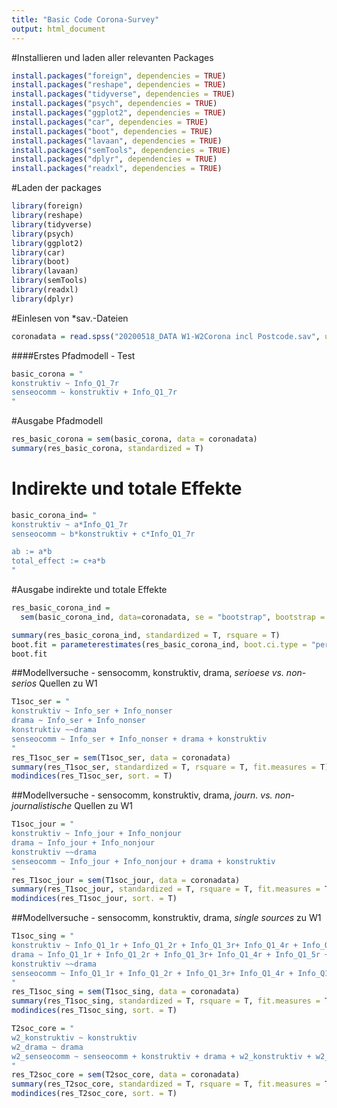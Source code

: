 ```yaml
---
title: "Basic Code Corona-Survey"
output: html_document
---
```


#Installieren und laden aller relevanten Packages 
```r
install.packages("foreign", dependencies = TRUE)
install.packages("reshape", dependencies = TRUE)
install.packages("tidyverse", dependencies = TRUE)
install.packages("psych", dependencies = TRUE)
install.packages("ggplot2", dependencies = TRUE)
install.packages("car", dependencies = TRUE)
install.packages("boot", dependencies = TRUE)
install.packages("lavaan", dependencies = TRUE)
install.packages("semTools", dependencies = TRUE)
install.packages("dplyr", dependencies = TRUE)
install.packages("readxl", dependencies = TRUE)
```

#Laden der packages

```r
library(foreign)
library(reshape)
library(tidyverse)
library(psych)
library(ggplot2)
library(car)
library(boot)
library(lavaan)
library(semTools)
library(readxl)
library(dplyr)
```

#Einlesen von *sav.-Dateien
```r
coronadata = read.spss("20200518_DATA W1-W2Corona incl Postcode.sav", use.value.labels = F, to.data.frame = T)
```

####Erstes Pfadmodell - Test 

```r
basic_corona = "
konstruktiv ~ Info_Q1_7r
senseocomm ~ konstruktiv + Info_Q1_7r
"

```

#Ausgabe Pfadmodell 

```r
res_basic_corona = sem(basic_corona, data = coronadata)
summary(res_basic_corona, standardized = T)
```

# Indirekte und totale Effekte 

```r
basic_corona_ind= "
konstruktiv ~ a*Info_Q1_7r
senseocomm ~ b*konstruktiv + c*Info_Q1_7r

ab := a*b 
total_effect := c+a*b
"
```

#Ausgabe indirekte und totale Effekte 

```r
res_basic_corona_ind = 
  sem(basic_corona_ind, data=coronadata, se = "bootstrap", bootstrap = 100L, verbose = T)

summary(res_basic_corona_ind, standardized = T, rsquare = T)
boot.fit = parameterestimates(res_basic_corona_ind, boot.ci.type = "perc", level = 0.95, ci=T, standardized = T)
boot.fit

```


##Modellversuche - sensocomm, konstruktiv, drama, *serioese vs. non-serios* Quellen zu W1

```r
T1soc_ser = "
konstruktiv ~ Info_ser + Info_nonser
drama ~ Info_ser + Info_nonser
konstruktiv ~~drama
senseocomm ~ Info_ser + Info_nonser + drama + konstruktiv
"
res_T1soc_ser = sem(T1soc_ser, data = coronadata)
summary(res_T1soc_ser, standardized = T, rsquare = T, fit.measures = T)
modindices(res_T1soc_ser, sort. = T)
```
##Modellversuche - sensocomm, konstruktiv, drama, *journ. vs. non-journalistische* Quellen zu W1

```r
T1soc_jour = "
konstruktiv ~ Info_jour + Info_nonjour
drama ~ Info_jour + Info_nonjour
konstruktiv ~~drama
senseocomm ~ Info_jour + Info_nonjour + drama + konstruktiv
"
res_T1soc_jour = sem(T1soc_jour, data = coronadata)
summary(res_T1soc_jour, standardized = T, rsquare = T, fit.measures = T)
modindices(res_T1soc_jour, sort. = T)

```

##Modellversuche - sensocomm, konstruktiv, drama, *single sources* zu W1

```r
T1soc_sing = "
konstruktiv ~ Info_Q1_1r + Info_Q1_2r + Info_Q1_3r+ Info_Q1_4r + Info_Q1_5r + Info_Q1_6r + Info_Q1_7r + Info_Q1_9r + Info_Q1_10r + Info_Q1_11r +Info_Q1_12r
drama ~ Info_Q1_1r + Info_Q1_2r + Info_Q1_3r+ Info_Q1_4r + Info_Q1_5r + Info_Q1_6r + Info_Q1_7r + Info_Q1_9r + Info_Q1_10r + Info_Q1_11r +Info_Q1_12r
konstruktiv ~~drama
senseocomm ~ Info_Q1_1r + Info_Q1_2r + Info_Q1_3r+ Info_Q1_4r + Info_Q1_5r + Info_Q1_6r + Info_Q1_7r + Info_Q1_9r + Info_Q1_10r + Info_Q1_11r +Info_Q1_12r + drama + konstruktiv
"
res_T1soc_sing = sem(T1soc_sing, data = coronadata)
summary(res_T1soc_sing, standardized = T, rsquare = T, fit.measures = T)
modindices(res_T1soc_sing, sort. = T)

```
```r
T2soc_core = "
w2_konstruktiv ~ konstruktiv
w2_drama ~ drama
w2_senseocomm ~ senseocomm + konstruktiv + drama + w2_konstruktiv + w2_drama
"
res_T2soc_core = sem(T2soc_core, data = coronadata)
summary(res_T2soc_core, standardized = T, rsquare = T, fit.measures = T)
modindices(res_T2soc_core, sort. = T)
```

